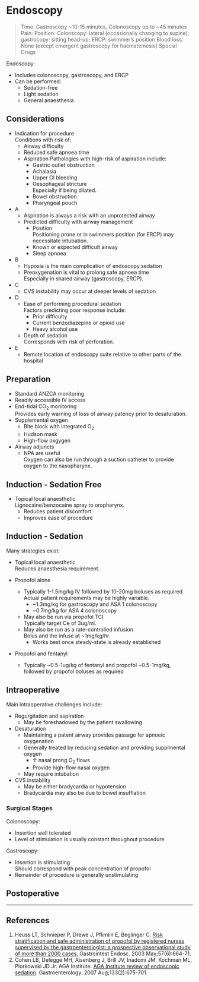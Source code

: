 # Endoscopy {#sec-scopes}

>Time: Gastroscopy ~10-15 minutes, Colonoscopy up to ~45 minutes
>Pain:
>Position: Colonscopy: lateral (occasionally changing to supine); gastrocopy: sitting head-up; ERCP: swimmer's position
>Blood loss: None (except emergent gastroscopy for haematemesis)
>Special Drugs


Endoscopy:

* Includes colonoscopy, gastroscopy, and ERCP
* Can be performed:
	* Sedation-free
	* Light sedation
	* General anaesthesia


## Considerations

* Indication for procedure\
Conditions with risk of:
	* Airway difficulty
	* Reduced safe apnoea time
	* Aspiration
	Pathologies with high-risk of aspiration include:
		* Gastric outlet obstruction
		* Achalasia
		* Upper GI bleeding
		* Oesophageal stricture\
		Especially if being dilated.
		* Bowel obstruction
		* Pharyngeal pouch


* A
	* Aspiration is always a risk with an unprotected airway
	* Predicted difficulty with airway management\
		* Position\
		Positioning prone or in swimmers position (for ERCP) may necessitate intubation.
		* Known or expected difficult airway
		* Sleep apnoea
* B
	* Hypoxia is the main complication of endoscopy sedation\
	* Preoxygenation is vital to prolong safe apnoea time\
	Especially in shared airway (gastroscopy, ERCP).
* C
	* CVS instability may occur at deeper levels of sedation
* D
	* Ease of performing procedural sedation\
	Factors predicting poor response include:
		* Prior difficulty
		* Current benzodiazepine or opioid use
		* Heavy alcohol use
	* Depth of sedation\
	Corresponds with risk of perforation.
* E
	* Remote location of endoscopy suite relative to other parts of the hospital


## Preparation

* Standard ANZCA monitoring
* Readily accessible IV access
* End-tidal CO~2~ monitoring\
Provides early warning of loss of airway patency prior to desaturation.
* Supplemental oxygen\
	* Bite block with integrated O~2~
	* Hudson mask
	* High-flow oxgygen
* Airway adjuncts
	* NPA are useful\
	Oxygen can also be run through a suction catheter to provide oxygen to the nasopharynx.

## Induction - Sedation Free

* Topical local anaesthetic\
Lignocaine/benzocaine spray to oropharynx.
	* Reduces patient discomfort
	* Improves ease of procedure


## Induction - Sedation

Many strategies exist:

* Topical local anaesthetic\
Reduces anaesthesia requirement.


* Propofol alone
	* Typically 1-1.5mg/kg IV followed by 10-20mg boluses as required\
	Actual patient requirements may be highly variable.
		* ~1.3mg/kg for gastroscopy and ASA 1 colonoscopy
		* ~0.7mg/kg for ASA 4 colonoscopy
	* May also be run via propofol TCI\
	Typically target Ce of 3ug/ml.
	* May also be run as a rate-controlled infusion\
	Bolus and the infuse at ~1mg/kg/hr.
		* Works best once steady-state is already established
* Propofol and fentanyl
	* Typically ~0.5-1ug/kg of fentanyl and propofol ~0.5-1mg/kg, followed by propofol boluses as required


## Intraoperative

Main intraoperative challenges include:

* Regurgitation and aspiration
	* May be foreshadowed by the patient swallowing
* Desaturation
	* Maintaining a patent airway provides passage for apnoeic oxygenation
	* Generally treated by reducing sedation and providing supplmental oxygen
		* ↑ nasal prong O~2~ flows
		* Provide high-flow nasal oxygen
	* May require intubation
* CVS instability
	* May be either bradycardia or hypotension
	* Bradycardia may also be due to bowel insufflation

### Surgical Stages

Colonoscopy:

* Insertion well tolerated
* Level of stimulation is usually constant throughout procedure


Gastroscopy:

* Insertion is stimulating\
Should correspond with peak concentration of propofol
* Remainder of procedure is generally unstimulating

## Postoperative


---

## References

1. Heuss LT, Schnieper P, Drewe J, Pflimlin E, Beglinger C. [Risk stratification and safe administration of propofol by registered nurses supervised by the gastroenterologist: a prospective observational study of more than 2000 cases.](https://www.ncbi.nlm.nih.gov/pubmed/12709694) Gastrointest Endosc. 2003 May;57(6):664-71. 
2. Cohen LB, Delegge MH, Aisenberg J, Brill JV, Inadomi JM, Kochman ML, Piorkowski JD Jr. AGA Institute. [AGA Institute review of endoscopic sedation](https://www.gastrojournal.org/article/S0016-5085(07)01115-8/fulltext). Gastroenterology. 2007 Aug;133(2):675-701. 